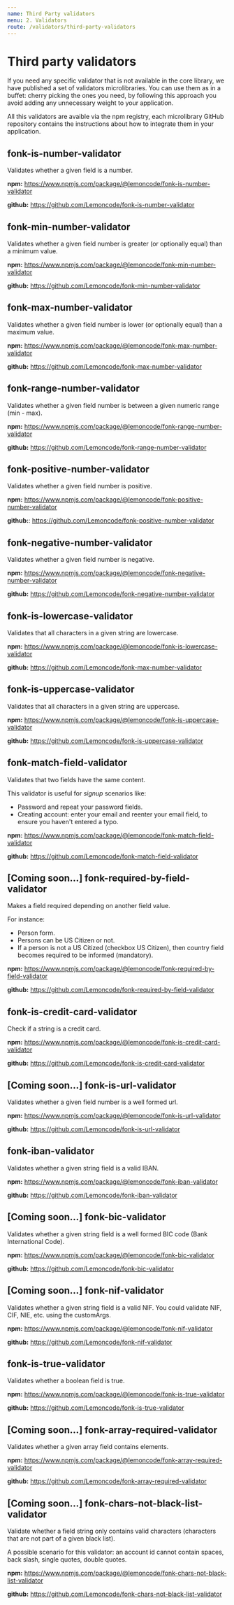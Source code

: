 ```yaml
---
name: Third Party validators
menu: 2. Validators
route: /validators/third-party-validators
---
```


# Third party validators

If you need any specific validator that is not available in the core library, we have
published a set of validators microlibraries. You can use them as in a buffet: cherry
picking the ones you need, by following this approach you avoid adding any unnecessary
weight to your application.

All this validators are avaible via the npm registry, each microlibrary GitHub repository contains the instructions
about how to integrate them in your application.

## fonk-is-number-validator

Validates whether a given field is a number.

**npm:** https://www.npmjs.com/package/@lemoncode/fonk-is-number-validator

**github:** https://github.com/Lemoncode/fonk-is-number-validator

## fonk-min-number-validator

Validates whether a given field number is greater (or optionally equal) than a minimum value.

**npm:** https://www.npmjs.com/package/@lemoncode/fonk-min-number-validator

**github:** https://github.com/Lemoncode/fonk-min-number-validator

## fonk-max-number-validator

Validates whether a given field number is lower (or optionally equal) than a maximum value.

**npm:** https://www.npmjs.com/package/@lemoncode/fonk-max-number-validator

**github:** https://github.com/Lemoncode/fonk-max-number-validator

## fonk-range-number-validator

Validates whether a given field number is between a given numeric range (min - max).

**npm:** https://www.npmjs.com/package/@lemoncode/fonk-range-number-validator

**github:** https://github.com/Lemoncode/fonk-range-number-validator

## fonk-positive-number-validator

Validates whether a given field number is positive.

**npm:** https://www.npmjs.com/package/@lemoncode/fonk-positive-number-validator

**github:**: https://github.com/Lemoncode/fonk-positive-number-validator

## fonk-negative-number-validator

Validates whether a given field number is negative.

**npm:** https://www.npmjs.com/package/@lemoncode/fonk-negative-number-validator

**github:** https://github.com/Lemoncode/fonk-negative-number-validator

## fonk-is-lowercase-validator

Validates that all characters in a given string are lowercase.

**npm:** https://www.npmjs.com/package/@lemoncode/fonk-is-lowercase-validator

**github:** https://github.com/Lemoncode/fonk-max-number-validator

## fonk-is-uppercase-validator

Validates that all characters in a given string are uppercase.

**npm:** https://www.npmjs.com/package/@lemoncode/fonk-is-uppercase-validator

**github:** https://github.com/Lemoncode/fonk-is-uppercase-validator

## fonk-match-field-validator

Validates that two fields have the same content.

This validator is useful for _signup_ scenarios like:

- Password and repeat your password fields.
- Creating account: enter your email and reenter your email field, to ensure you haven't entered a typo.

**npm:** https://www.npmjs.com/package/@lemoncode/fonk-match-field-validator

**github:** https://github.com/Lemoncode/fonk-match-field-validator

## [Coming soon...] fonk-required-by-field-validator

Makes a field required depending on another field value.

For instance:

- Person form.
- Persons can be US Citizen or not.
- If a person is not a US Citized (checkbox US Citizen), then country field becomes required to be informed (mandatory).

**npm:** https://www.npmjs.com/package/@lemoncode/fonk-required-by-field-validator

**github:** https://github.com/Lemoncode/fonk-required-by-field-validator

## fonk-is-credit-card-validator

Check if a string is a credit card.

**npm:** https://www.npmjs.com/package/@lemoncode/fonk-is-credit-card-validator

**github:** https://github.com/Lemoncode/fonk-is-credit-card-validator

## [Coming soon...] fonk-is-url-validator

Validates whether a given field number is a well formed url.

**npm:** https://www.npmjs.com/package/@lemoncode/fonk-is-url-validator

**github:** https://github.com/Lemoncode/fonk-is-url-validator

## fonk-iban-validator

Validates whether a given string field is a valid IBAN.

**npm:** https://www.npmjs.com/package/@lemoncode/fonk-iban-validator

**github:** https://github.com/Lemoncode/fonk-iban-validator

## [Coming soon...] fonk-bic-validator

Validates whether a given string field is a well formed BIC code (Bank International Code).

**npm:** https://www.npmjs.com/package/@lemoncode/fonk-bic-validator

**github:** https://github.com/Lemoncode/fonk-bic-validator

## [Coming soon...] fonk-nif-validator

Validates whether a given string field is a valid NIF. You could validate NIF, CIF, NIE, etc. using the customArgs.

**npm:** https://www.npmjs.com/package/@lemoncode/fonk-nif-validator

**github:** https://github.com/Lemoncode/fonk-nif-validator

## fonk-is-true-validator

Validates whether a boolean field is true.

**npm:** https://www.npmjs.com/package/@lemoncode/fonk-is-true-validator

**github:** https://github.com/Lemoncode/fonk-is-true-validator

## [Coming soon...] fonk-array-required-validator

Validates whether a given array field contains elements.

**npm:** https://www.npmjs.com/package/@lemoncode/fonk-array-required-validator

**github:** https://github.com/Lemoncode/fonk-array-required-validator

## [Coming soon...] fonk-chars-not-black-list-validator

Validate whether a field string only contains valid characters (characters that are not part of a given black list).

A possible scenario for this validator: an account id cannot contain spaces, back slash, single quotes, double quotes.

**npm:** https://www.npmjs.com/package/@lemoncode/fonk-chars-not-black-list-validator

**github:** https://github.com/Lemoncode/fonk-chars-not-black-list-validator
